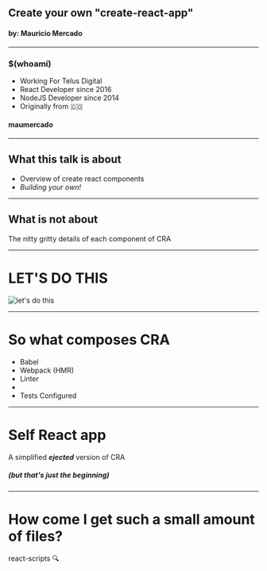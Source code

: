 



## Create your own "create-react-app"

#### by: Mauricio Mercado

---


### $(whoami)

  - Working For Telus Digital
  - React Developer since 2016
  - NodeJS Developer since 2014
  - Originally from 🇨🇴

#### maumercado <SocialFollow />

---

## What this talk is about

- Overview of create react components
- _Building your own!_

---

## What is not about

The nitty gritty details of each component of CRA

---

# LET'S DO THIS

![let's do this](https://i.imgflip.com/14p2is.jpg)

---

# So what composes CRA
- Babel
- Webpack (HMR)
- Linter
-
- Tests Configured

---
<!-- This could be at the end of the CLI demo -->
# Self React app

A simplified **_ejected_** version of CRA
##### (but that's just the beginning)
<!-- Talk about the possibilities here -->

---

# How come I get such a small amount of files?
react-scripts 🔍



